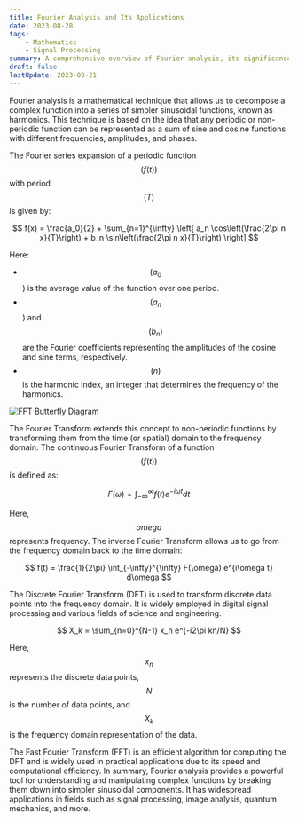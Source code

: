 ```yaml
---
title: Fourier Analysis and Its Applications
date: 2023-08-28
tags:
    - Mathematics
    - Signal Processing
summary: A comprehensive overview of Fourier analysis, its significance, and applications in various fields.
draft: false
lastUpdate: 2023-08-21
---
```


Fourier analysis is a mathematical technique that allows us to decompose a complex function into a series of simpler sinusoidal functions, known as harmonics. This technique is based on the idea that any periodic or non-periodic function can be represented as a sum of sine and cosine functions with different frequencies, amplitudes, and phases.

The Fourier series expansion of a periodic function $$( f(t))$$ with period $$( T )$$ is given by:

$$
f(x) = \frac{a_0}{2} + \sum_{n=1}^{\infty} \left[ a_n \cos\left(\frac{2\pi n x}{T}\right) + b_n \sin\left(\frac{2\pi n x}{T}\right) \right]
$$

Here:

-   $$( a_0 $$) is the average value of the function over one period.
-   $$( a_n $$) and $$ (b_n )$$ are the Fourier coefficients representing the amplitudes of the cosine and sine terms, respectively.
-   $$( n )$$ is the harmonic index, an integer that determines the frequency of the harmonics.

![FFT Butterfly Diagram](./images/DIT-FFT-butterfly.svg.png)

The Fourier Transform extends this concept to non-periodic functions by transforming them from the time (or spatial) domain to the frequency domain. The continuous Fourier Transform of a function $$( f(t))$$ is defined as:

$$
F(\omega) = \int_{-\infty}^{\infty} f(t) e^{-i\omega t} dt
$$

Here, $$omega$$ represents frequency. The inverse Fourier Transform allows us to go from the frequency domain back to the time domain:

$$
f(t) = \frac{1}{2\pi} \int_{-\infty}^{\infty} F(\omega) e^{i\omega t} d\omega
$$

The Discrete Fourier Transform (DFT) is used to transform discrete data points into the frequency domain. It is widely employed in digital signal processing and various fields of science and engineering.

$$
X_k = \sum_{n=0}^{N-1} x_n e^{-i2\pi kn/N}
$$

Here, $$x_n$$ represents the discrete data points, $$N$$ is the number of data points, and $$X_k$$ is the frequency domain representation of the data.

The Fast Fourier Transform (FFT) is an efficient algorithm for computing the DFT and is widely used in practical applications due to its speed and computational efficiency.
In summary, Fourier analysis provides a powerful tool for understanding and manipulating complex functions by breaking them down into simpler sinusoidal components. It has widespread applications in fields such as signal processing, image analysis, quantum mechanics, and more.
